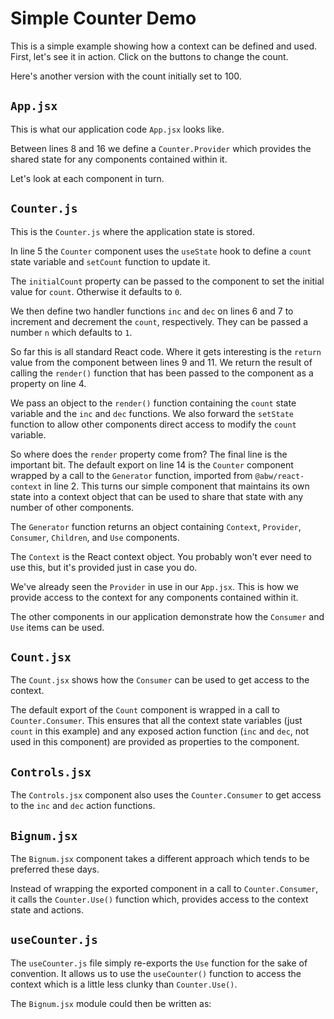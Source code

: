 
# Simple Counter Demo

This is a simple example showing how a context can be defined and used.
First, let's see it in action.  Click on the buttons to change the
count.

<Split>
  <Source code="<App/>" expand/>
  <App/>
</Split>

Here's another version with the count initially set to 100.

<Split>
  <Source code="<App initialCount={100}/>" expand/>
  <App initialCount={100} debug={true}/>
</Split>

## `App.jsx`

This is what our application code `App.jsx` looks like.

<Source
  code={AppSrc}
  caption="App.jsx"
  expand
  highlightLines="8,16"
/>

Between lines 8 and 16 we define a `Counter.Provider` which
provides the shared state for any components contained within it.

Let's look at each component in turn.

## `Counter.js`

This is the `Counter.js` where the application state is
stored.

<Source
  code={CounterSrc}
  caption="Counter.js"
  expand
/>

In line 5 the `Counter` component uses the `useState` hook to define a `count`
state variable and `setCount` function to update it.

The `initialCount` property can be passed to the component to set the initial
value for `count`.  Otherwise it defaults to `0`.

We then define two handler functions `inc` and `dec` on lines 6 and 7 to
increment and decrement the `count`, respectively.  They can be passed a
number `n` which defaults to `1`.

So far this is all standard React code.  Where it gets interesting is the
`return` value from the component between lines 9 and 11. We return the result
of calling the `render()` function that has been passed to the component as a
property on line 4.

We pass an object to the `render()` function containing the `count` state
variable and the `inc` and `dec` functions.  We also forward the `setState`
function to allow other components direct access to modify the `count`
variable.

So where does the `render` property come from? The final line is the important
bit.  The default export on line 14 is the `Counter` component wrapped by a
call to the `Generator` function, imported from `@abw/react-context` in line
2.  This turns our simple component that maintains its own state into a
context object that can be used to share that state with any number of other
components.

The `Generator` function returns an object containing `Context`, `Provider`,
`Consumer`, `Children`, and `Use` components.

The `Context` is the React context object.  You probably won't ever need to
use this, but it's provided just in case you do.

We've already seen the `Provider` in use in our `App.jsx`.  This is how we
provide access to the context for any components contained within it.

The other components in our application demonstrate how the `Consumer` and
`Use` items can be used.

## `Count.jsx`

The `Count.jsx` shows how the `Consumer` can be used to get access to the
context.

<Source
  code={CountSrc}
  caption="Count.jsx"
  expand
/>

The default export of the `Count` component is wrapped in a call to
`Counter.Consumer`.  This ensures that all the context state variables (just
`count` in this example) and any exposed action function (`inc` and `dec`, not
used in this component) are provided as properties to the component.

## `Controls.jsx`

The `Controls.jsx` component also uses the `Counter.Consumer` to get access
to the `inc` and `dec` action functions.

<Source
  code={ControlsSrc}
  caption="Controls.jsx"
  expand
/>

## `Bignum.jsx`

The `Bignum.jsx` component takes a different approach which tends to be
preferred these days.

<Source
  code={BignumSrc}
  caption="Bignum.jsx"
  expand
/>

Instead of wrapping the exported component in a call to `Counter.Consumer`,
it calls the `Counter.Use()` function which, provides access to the context
state and actions.

## `useCounter.js`

The `useCounter.js` file simply re-exports the `Use` function for the sake of
convention.  It allows us to use the `useCounter()` function to access the
context which is a little less clunky than `Counter.Use()`.

<Source
  code={UseCounterSrc}
  caption="useCounter.jsx"
  expand
/>

The `Bignum.jsx` module could then be written as:

<Source
  code={Bignum2Src}
  caption="Bignum.jsx"
  expand
/>
